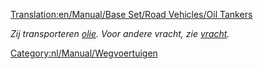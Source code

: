 [[Translation:en/Manual/Base Set/Road Vehicles/Oil Tankers]]

''Zij transporteren [[nl/Manual/Base Set/Cargos/Olie|olie]]. Voor andere vracht, zie [[nl/Manual/Vracht|vracht]].''

{{nl/Manual/Base Set/Road Vehicles/Wegvoertuig|name     = Witcombe Oil Tanker
  |img      = en/Manual/Base Set/Road Vehicles/Witcombe Oil Tanker.png
  |price    = £4.510 (€9.020) 
  |speed    = 48 km/h (30 mph)
  |annual   = £421 (€842)
  |designed = 1936
  |life     = 15
  |capacity = 21.000 litres of oil
}}
{{nl/Manual/Base Set/Road Vehicles/Wegvoertuig|name     = Foster Oil Tanker
  |img      = en/Manual/Base Set/Road Vehicles/Foster Oil Tanker.png
  |price    = £5.740 (€11.480) 
  |speed    = 88 km/h (55 mph)
  |annual   = £787 (€1.574)
  |designed = 1973
  |life     = 15
  |capacity = 25.000 litres of oil
}}
{{nl/Manual/Base Set/Road Vehicles/Wegvoertuig|name     = Perry Oil Tanker
  |img      = en/Manual/Base Set/Road Vehicles/Perry Oil Tanker.png
  |price    = £6.150 (€12.300) 
  |speed    = 112 km/h (70 mph)
  |annual   = £1.125 (€2.250)
  |designed = 2005
  |life     = 15
  |capacity = 27.000 litres of oil
}}

[[Category:nl/Manual/Wegvoertuigen]]